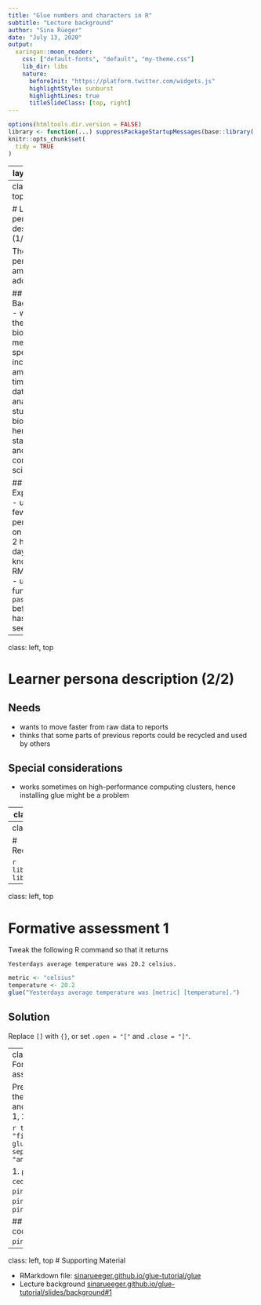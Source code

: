 ```yaml
---
title: "Glue numbers and characters in R"
subtitle: "Lecture background"
author: "Sina Rüeger"
date: "July 13, 2020"
output:
  xaringan::moon_reader:
    css: ["default-fonts", "default", "my-theme.css"]
    lib_dir: libs
    nature:
      beforeInit: "https://platform.twitter.com/widgets.js"
      highlightStyle: sunburst
      highlightLines: true
      titleSlideClass: [top, right]
---
```


<!-- 
<!-- From here: https://slides.yihui.name/xaringan/ -->

```r
options(htmltools.dir.version = FALSE)
library <- function(...) suppressPackageStartupMessages(base::library(...))
knitr::opts_chunk$set(
  tidy = TRUE
)
```

---
layout: true


---
class: left, top

# Learner persona description (1/2)

The learner persona I am addressing:

## Background
- works in the field of biology & medicine
- spends an increasing amount of time doing data analysis
- studied biology, hence not a statistician and not a computer scientist

## Experience
- uses R a few times per week, on average 2 hours per day
- knows RMarkdown
- used the function `paste` before
- has not seen `glue`


---
class: left, top

# Learner persona description (2/2)


## Needs
- wants to move faster from raw data to reports
- thinks that some parts of previous reports could be recycled and used by others

## Special considerations

- works sometimes on high-performance computing clusters, hence installing glue might be a problem


---
class: left, top

# Concept map

The mental model I intend to convey.

![](mental-model.png)

---
class: left, top

# Requirements

```r
library(glue)
library(dplyr)
```

---
class: left, top

# Formative assessment 1

Tweak the following R command so that it returns

`Yesterdays average temperature was 20.2 celsius.`

```r
metric <- "celsius"
temperature <- 20.2
glue("Yesterdays average temperature was [metric] [temperature].")
```

## Solution
Replace `[]` with `{}`, or set `.open = "["` and `.close = "]"`. 


---
class: left, top
# Formative assessment 2

Predict the output of the following R code and choose solution 1, 2, 3 or 4 below.

```r
trees <- c("pine", "fir", "cedar")
glue_collapse(trees, sep = ",", last = "and")
```

1. `pine, fir and cedar`
1. `pine,firandcedar`
1. `pine,fir,cedar`
1. `pine, firandcedar`

## Solution
2, the R code creates `pine,firandcedar`. 


---
class: left, top
# Supporting Material

- RMarkdown file: [sinarueeger.github.io/glue-tutorial/glue](https://sinarueeger.github.io/glue-tutorial/glue)
- Lecture background [sinarueeger.github.io/glue-tutorial/slides/background#1](https://sinarueeger.github.io/glue-tutorial/slides/background#1)



<!----  
- Tweak each of the following R commands so that they run correctly
- Predict R code (= use "last")
- parsons problem (order statements)
- Recreate the R code necessary to generate the following output. 
------->
